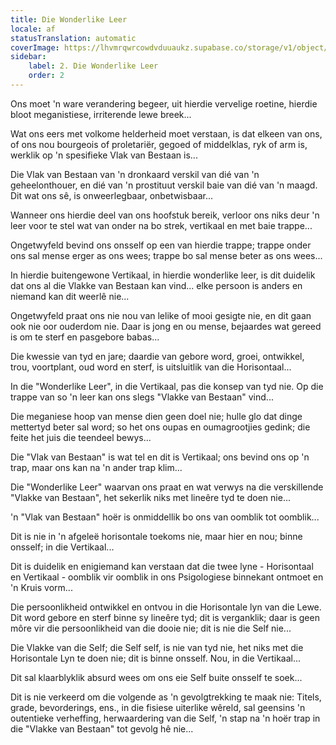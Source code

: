 ```yaml
---
title: Die Wonderlike Leer
locale: af
statusTranslation: automatic
coverImage: https://lhvmrqwrcowdvduuaukz.supabase.co/storage/v1/object/public/strapi-uploads/small_cover-tratado-de-psicologia-revolucionaria.webp-5e15e1cec4e0ebebcde5d7fc7565d8fd.webp
sidebar:
    label: 2. Die Wonderlike Leer
    order: 2
---
```

Ons moet 'n ware verandering begeer, uit hierdie vervelige roetine, hierdie bloot meganistiese, irriterende lewe breek...

Wat ons eers met volkome helderheid moet verstaan, is dat elkeen van ons, of ons nou bourgeois of proletariër, gegoed of middelklas, ryk of arm is, werklik op 'n spesifieke Vlak van Bestaan is...

Die Vlak van Bestaan van 'n dronkaard verskil van dié van 'n geheelonthouer, en dié van 'n prostituut verskil baie van dié van 'n maagd. Dit wat ons sê, is onweerlegbaar, onbetwisbaar...

Wanneer ons hierdie deel van ons hoofstuk bereik, verloor ons niks deur 'n leer voor te stel wat van onder na bo strek, vertikaal en met baie trappe...

Ongetwyfeld bevind ons onsself op een van hierdie trappe; trappe onder ons sal mense erger as ons wees; trappe bo sal mense beter as ons wees...

In hierdie buitengewone Vertikaal, in hierdie wonderlike leer, is dit duidelik dat ons al die Vlakke van Bestaan kan vind... elke persoon is anders en niemand kan dit weerlê nie...

Ongetwyfeld praat ons nie nou van lelike of mooi gesigte nie, en dit gaan ook nie oor ouderdom nie. Daar is jong en ou mense, bejaardes wat gereed is om te sterf en pasgebore babas...

Die kwessie van tyd en jare; daardie van gebore word, groei, ontwikkel, trou, voortplant, oud word en sterf, is uitsluitlik van die Horisontaal...

In die "Wonderlike Leer", in die Vertikaal, pas die konsep van tyd nie. Op die trappe van so 'n leer kan ons slegs "Vlakke van Bestaan" vind...

Die meganiese hoop van mense dien geen doel nie; hulle glo dat dinge mettertyd beter sal word; so het ons oupas en oumagrootjies gedink; die feite het juis die teendeel bewys...

Die "Vlak van Bestaan" is wat tel en dit is Vertikaal; ons bevind ons op 'n trap, maar ons kan na 'n ander trap klim...

Die "Wonderlike Leer" waarvan ons praat en wat verwys na die verskillende "Vlakke van Bestaan", het sekerlik niks met lineêre tyd te doen nie...

'n "Vlak van Bestaan" hoër is onmiddellik bo ons van oomblik tot oomblik...

Dit is nie in 'n afgeleë horisontale toekoms nie, maar hier en nou; binne onsself; in die Vertikaal...

Dit is duidelik en enigiemand kan verstaan dat die twee lyne - Horisontaal en Vertikaal - oomblik vir oomblik in ons Psigologiese binnekant ontmoet en 'n Kruis vorm...

Die persoonlikheid ontwikkel en ontvou in die Horisontale lyn van die Lewe. Dit word gebore en sterf binne sy lineêre tyd; dit is verganklik; daar is geen môre vir die persoonlikheid van die dooie nie; dit is nie die Self nie...

Die Vlakke van die Self; die Self self, is nie van tyd nie, het niks met die Horisontale Lyn te doen nie; dit is binne onsself. Nou, in die Vertikaal...

Dit sal klaarblyklik absurd wees om ons eie Self buite onsself te soek...

Dit is nie verkeerd om die volgende as 'n gevolgtrekking te maak nie: Titels, grade, bevorderings, ens., in die fisiese uiterlike wêreld, sal geensins 'n outentieke verheffing, herwaardering van die Self, 'n stap na 'n hoër trap in die "Vlakke van Bestaan" tot gevolg hê nie...

